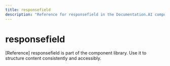```yaml
---
title: responsefield
description: "Reference for responsefield in the Documentation.AI component library."
---
```


# responsefield

[Reference] responsefield is part of the component library. Use it to structure content consistently and accessibly.
